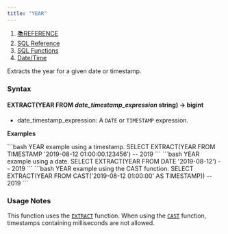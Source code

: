 ```yaml
---
title: "YEAR"
---
```


1. [📚REFERENCE](/reference)
2. [SQL Reference](/reference/sql-reference)
3. [SQL Functions](/reference/sql-reference/all-functions)
4. [Date/Time](/reference/sql-reference/all-functions/date-time)

Extracts the year for a given date or timestamp.

### Syntax

#### EXTRACT(YEAR FROM *date\_timestamp\_expression* string) → bigint

* date\_timestamp\_expression: A `DATE` or `TIMESTAMP` expression.

**Examples**

<CodeGroup>
  ```bash YEAR example using a timestamp.
  SELECT EXTRACT(YEAR FROM TIMESTAMP '2019-08-12 01:00:00.123456')
  -- 2019
  ```
</CodeGroup>

<CodeGroup>
  ```bash YEAR example using a date.
  SELECT EXTRACT(YEAR FROM DATE '2019-08-12')
  -- 2019
  ```
</CodeGroup>

<CodeGroup>
  ```bash YEAR example using the CAST function.
  SELECT EXTRACT(YEAR FROM CAST('2019-08-12 01:00:00' AS TIMESTAMP))
  -- 2019
  ```
</CodeGroup>

### Usage Notes

This function uses the [`EXTRACT`](/reference/sql-reference/all-functions/date-time/extract) function. When using the [`CAST`](/reference/sql-reference/all-functions/conversion/cast) function, timestamps containing milliseconds are not allowed.
